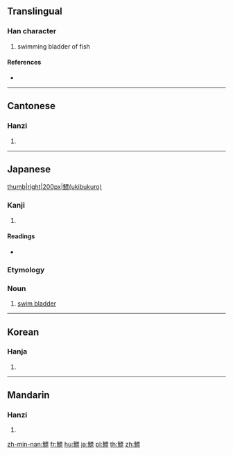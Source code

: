 {{character info/new}}
{{also|鳔}}
==Translingual==

===Han character===
{{Han char|rn=195|rad=魚|as=11|sn=22|four=21391|canj=NFMWF}}

# swimming bladder of fish

====References====
* {{Han ref|kx=1477.110|dkj=46447|dj=2008.380|hdz=74709.160|uh=9C3E|ud=39998|bh=C5C0|bd=50624}}

----

==Cantonese==

===Hanzi===
{{yue-hanzi|jyut=|y=piu5|sim=鳔}}

# {{defn|lang=yue|sort=魚11}}

----

==Japanese==
[[file:Swim bladder.jpg|thumb|right|200px|鰾(ukibukuro)]]

===Kanji===
{{ja-kanji|grade=|rs=魚11}}

# {{defn|lang=ja|sort=魚11}}

====Readings====
* {{ja-readings|on=[[ひょう]] (hyō)|kun=[[うきぶくろ]] (ukibukuro)}}

{{wikipedia|lang=ja}}

===Etymology===
{{compound|lang=ja|sort=うきぶくろ|浮き|tr1=uki|t1=float|袋|tr2=fukuro|t2=bag}}

===Noun===
{{ja-noun|うきぶくろ}}

# {{lb|ja|anatomy|sort=うきぶくろ}} [[swim bladder]]

----

==Korean==

===Hanja===
{{ko-hanja|hangeul=표|eumhun=|rv=pyo|mr=p'yo|y=phyo}}

# {{defn|lang=ko|sort=魚11}}

----

==Mandarin==

===Hanzi===
{{cmn-hanzi|sim=鳔|pin=[[biào]] ([[biao4]])|wg=piao<sup>4</sup>}}

# {{defn|lang=cmn|sort=魚11}}

[[zh-min-nan:鰾]]
[[fr:鰾]]
[[hu:鰾]]
[[ja:鰾]]
[[pl:鰾]]
[[th:鰾]]
[[zh:鰾]]